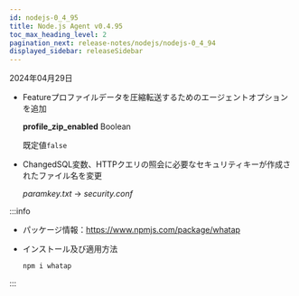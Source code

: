 ```yaml
---
id: nodejs-0_4_95
title: Node.js Agent v0.4.95
toc_max_heading_level: 2
pagination_next: release-notes/nodejs/nodejs-0_4_94
displayed_sidebar: releaseSidebar
---
```


2024年04月29日

- <Status>Feature</Status>プロファイルデータを圧縮転送するためのエージェントオプションを追加

  **profile_zip_enabled** <span class='type'>Boolean</span> 

  既定値`false`

- <Status>Changed</Status>SQL変数、HTTPクエリの照会に必要なセキュリティキーが作成されたファイル名を変更

  *paramkey.txt* → *security.conf*

:::info

- パッケージ情報：https://www.npmjs.com/package/whatap

- インストール及び適用方法

  ```bash
  npm i whatap
  ```

:::
